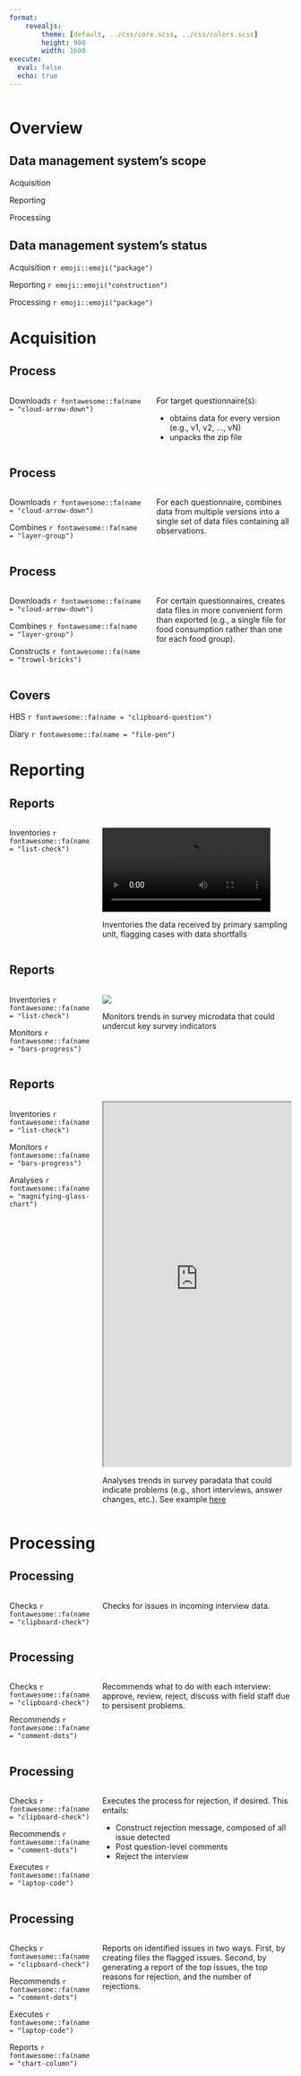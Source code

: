 ```yaml
---
format: 
    revealjs:
        theme: [default, ../css/core.scss, ../css/colors.scss]
        height: 900
        width: 1600
execute: 
  eval: false
  echo: true
---
```


```r

```

# Overview {background-color=var(--suso)}

## Data management system's scope {.suso}

::: {.box .box-1}
Acquisition
:::

::: {.box .box-2}
Reporting
:::

::: {.box .box-3}
Processing
:::

## Data management system's status {.suso}

::: {.box .box-1}
Acquisition `r emoji::emoji("package")`
:::

::: {.box .box-2}
Reporting  `r emoji::emoji("construction")`
:::

::: {.box .box-3}
Processing `r emoji::emoji("package")`
:::


# Acquisition {background-color=var(--s1)}

## Process {.t1}

:::: {.columns}

::: {.column width="50%"}

::: {.box .box-1}
Downloads `r fontawesome::fa(name = "cloud-arrow-down")`
:::

:::

::: {.column width="50%"}

For target questionnaire(s):

- obtains data for every version (e.g., v1, v2, …, vN)
- unpacks the zip file

:::

::::

## Process {.t1}

:::: {.columns}

::: {.column width="50%"}

::: {.box .box-1}
Downloads `r fontawesome::fa(name = "cloud-arrow-down")`
:::

::: {.box .box-1}
Combines `r fontawesome::fa(name = "layer-group")`
:::

:::

::: {.column width="50%"}

For each questionnaire, combines data from multiple versions into a single set of data files containing all observations.

:::

::::

## Process {.t1}

:::: {.columns}

::: {.column width="50%"}

::: {.box .box-1}
Downloads `r fontawesome::fa(name = "cloud-arrow-down")`
:::

::: {.box .box-1}
Combines `r fontawesome::fa(name = "layer-group")`
:::

::: {.box .box-1}
Constructs `r fontawesome::fa(name = "trowel-bricks")` 
:::

:::

::: {.column width="50%"}

For certain questionnaires, creates data files in more convenient form than exported (e.g., a single file for food consumption rather than one for each food group).

:::

::::

## Covers {.t1}

::: {.box .box-1}
HBS `r fontawesome::fa(name = "clipboard-question")`
:::

::: {.box .box-1}
Diary `r fontawesome::fa(name = "file-pen")`
:::


# Reporting {background-color=var(--s2)}

## Reports {.t2}

:::: {.columns}

::: {.column width="30%"}

::: {.box .box-2}
Inventories `r fontawesome::fa(name = "list-check")`
:::

:::

::: {.column width="70%"}

![](assets/complete_by_ea.mp4){fig-align="center"}

Inventories the data received by primary sampling unit, flagging cases with data shortfalls

:::

::::

## Reports {.t2}

:::: {.columns}

::: {.column width="30%"}

::: {.box .box-2}
Inventories `r fontawesome::fa(name = "list-check")`
:::

::: {.box .box-2}
Monitors `r fontawesome::fa(name = "bars-progress")`
:::

:::

::: {.column width="70%"}

![](assets/anthro.png){fig-align="center"}

Monitors trends in survey microdata that could undercut key survey indicators
:::

::::

## Reports {.t2}

:::: {.columns}

::: {.column width="30%"}

::: {.box .box-2}
Inventories `r fontawesome::fa(name = "list-check")`
:::

::: {.box .box-2}
Monitors `r fontawesome::fa(name = "bars-progress")`
:::

::: {.box .box-2}
Analyses `r fontawesome::fa(name = "magnifying-glass-chart")`
:::

:::

::: {.column width="70%"}

```{=html}
<iframe width="100%" height="650px" src="https://ardinahasanbasri.github.io/paradata_module_stats/Paradata_Report.html"></iframe>
```

Analyses trends in survey paradata that could indicate problems (e.g., short interviews, answer changes, etc.). See example [here](https://ardinahasanbasri.github.io/paradata_module_stats/Paradata_Report.html)
:::

::::

# Processing {background-color=var(--s3)}

## Processing {.t3}

:::: {.columns}

::: {.column width="30%"}

::: {.box .box-3}
Checks `r fontawesome::fa(name = "clipboard-check")`
:::

:::

::: {.column width="70%"}
Checks for issues in incoming interview data.
:::

::::

## Processing {.t3}

:::: {.columns}

::: {.column width="30%"}

::: {.box .box-3}
Checks `r fontawesome::fa(name = "clipboard-check")`
:::

::: {.box .box-3}
Recommends `r fontawesome::fa(name = "comment-dots")`
:::

:::

::: {.column width="70%"}
Recommends what to do with each interview: approve, review, reject, discuss with field staff due to persisent problems.
:::

::::

## Processing {.t3}

:::: {.columns}

::: {.column width="30%"}

::: {.box .box-3}
Checks `r fontawesome::fa(name = "clipboard-check")`
:::

::: {.box .box-3}
Recommends `r fontawesome::fa(name = "comment-dots")`
:::

::: {.box .box-3}
Executes `r fontawesome::fa(name = "laptop-code")`
:::

:::

::: {.column width="70%"}

Executes the process for rejection, if desired. This entails:

- Construct rejection message, composed of all issue detected
- Post question-level comments
- Reject the interview

:::

::::

## Processing {.t3}

:::: {.columns}

::: {.column width="30%"}

::: {.box .box-3}
Checks `r fontawesome::fa(name = "clipboard-check")`
:::

::: {.box .box-3}
Recommends `r fontawesome::fa(name = "comment-dots")`
:::

::: {.box .box-3}
Executes `r fontawesome::fa(name = "laptop-code")`
:::

::: {.box .box-3}
Reports `r fontawesome::fa(name = "chart-column")`
:::

:::

::: {.column width="70%"}

Reports on identified issues in two ways. First, by creating files the flagged issues. Second, by generating a report of the top issues, the top reasons for rejection, and the number of rejections.

:::

::::
